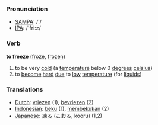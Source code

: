 === Pronunciation ===
*[[w:SAMPA|SAMPA]]: /'/
*[[w:IPA|IPA]]: /'fri:z/

=== Verb ===

'''to freeze''' ([[froze]], [[frozen]])

# to be very [[cold]] (a [[temperature]] below 0 [[degrees]] [[celsius]])
# to [[become]] [[hard]] [[due]] to [[low]] [[temperature]] (for [[liquids]])

=== Translations ===
*[[Dutch]]: [[vriezen]] (1), [[bevriezen]] (2)
*[[Indonesian]]: [[beku]] (1), [[beku|membekukan]] (2)
*[[Japanese]]: [[凍る]] (こおる, kooru) (1,2)